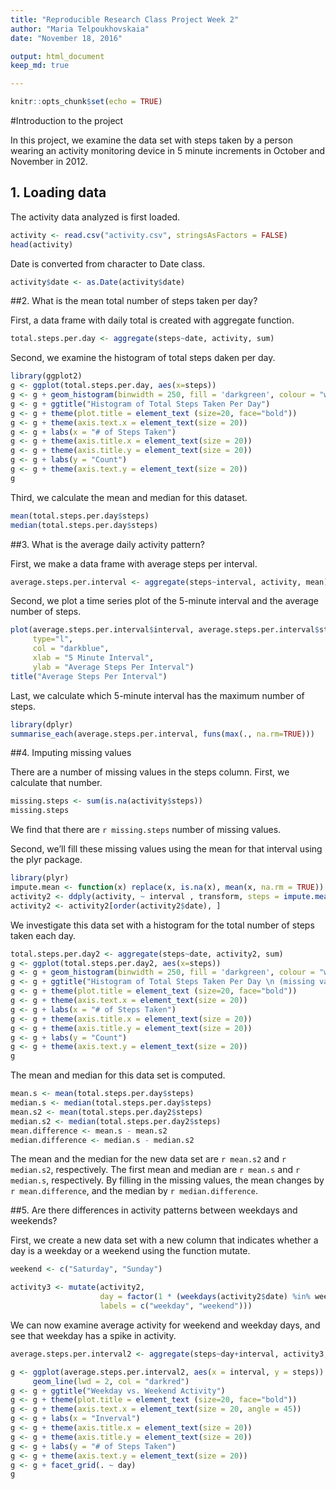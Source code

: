 ```yaml
---
title: "Reproducible Research Class Project Week 2"
author: "Maria Telpoukhovskaia"
date: "November 18, 2016"

output: html_document
keep_md: true

---
```


```r
knitr::opts_chunk$set(echo = TRUE)
```

#Introduction to the project

In this project, we examine the data set with steps taken by a person wearing an activity monitoring device in 5 minute increments in October and November in 2012.

## 1. Loading data

The activity data analyzed is first loaded.

```r
activity <- read.csv("activity.csv", stringsAsFactors = FALSE)
head(activity)
```

Date is converted from character to Date class.
```r
activity$date <- as.Date(activity$date)
```

##2. What is the mean total number of steps taken per day?

First, a data frame with daily total is created with aggregate function.

```r
total.steps.per.day <- aggregate(steps~date, activity, sum)
```

Second, we examine the histogram of total steps daken per day.

```r
library(ggplot2)
g <- ggplot(total.steps.per.day, aes(x=steps))
g <- g + geom_histogram(binwidth = 250, fill = 'darkgreen', colour = "white")
g <- g + ggtitle("Histogram of Total Steps Taken Per Day")
g <- g + theme(plot.title = element_text (size=20, face="bold"))
g <- g + theme(axis.text.x = element_text(size = 20))
g <- g + labs(x = "# of Steps Taken")
g <- g + theme(axis.title.x = element_text(size = 20))
g <- g + theme(axis.title.y = element_text(size = 20))
g <- g + labs(y = "Count")
g <- g + theme(axis.text.y = element_text(size = 20))
g
```

Third, we calculate the mean and median for this dataset.

```r
mean(total.steps.per.day$steps)
median(total.steps.per.day$steps)
```


##3. What is the average daily activity pattern?

First, we make a data frame with average steps per interval.

```r
average.steps.per.interval <- aggregate(steps~interval, activity, mean)
```


Second, we plot a time series plot of the 5-minute interval and the average number of steps.

```r
plot(average.steps.per.interval$interval, average.steps.per.interval$steps, 
     type="l",
     col = "darkblue",
     xlab = "5 Minute Interval",
     ylab = "Average Steps Per Interval")
title("Average Steps Per Interval")
```

Last, we calculate which 5-minute interval has the maximum number of steps.

```r
library(dplyr)
summarise_each(average.steps.per.interval, funs(max(., na.rm=TRUE)))
```

##4. Imputing missing values

There are a number of missing values in the steps column.  First, we calculate that number.

```r
missing.steps <- sum(is.na(activity$steps))
missing.steps
```

We find that there are `r missing.steps` number of missing values.

Second, we'll fill these missing values using the mean for that interval using the plyr package.

```r
library(plyr)
impute.mean <- function(x) replace(x, is.na(x), mean(x, na.rm = TRUE))
activity2 <- ddply(activity, ~ interval , transform, steps = impute.mean(steps))
activity2 <- activity2[order(activity2$date), ]
```

We investigate this data set with a histogram for the total number of steps taken each day.

```r
total.steps.per.day2 <- aggregate(steps~date, activity2, sum)
g <- ggplot(total.steps.per.day2, aes(x=steps))
g <- g + geom_histogram(binwidth = 250, fill = 'darkgreen', colour = "white")
g <- g + ggtitle("Histogram of Total Steps Taken Per Day \n (missing values filled in)")
g <- g + theme(plot.title = element_text (size=20, face="bold"))
g <- g + theme(axis.text.x = element_text(size = 20))
g <- g + labs(x = "# of Steps Taken")
g <- g + theme(axis.title.x = element_text(size = 20))
g <- g + theme(axis.title.y = element_text(size = 20))
g <- g + labs(y = "Count")
g <- g + theme(axis.text.y = element_text(size = 20))
g
```

The mean and median for this data set is computed.

```r
mean.s <- mean(total.steps.per.day$steps)
median.s <- median(total.steps.per.day$steps)
mean.s2 <- mean(total.steps.per.day2$steps)
median.s2 <- median(total.steps.per.day2$steps)
mean.difference <- mean.s - mean.s2
median.difference <- median.s - median.s2
```

The mean and the median for the new data set are `r mean.s2` and `r median.s2`, respectively.  The first mean and median are `r mean.s` and `r median.s`, respectively.  By filling in the missing values, the mean changes by `r mean.difference`, and the median by `r median.difference`.

##5. Are there differences in activity patterns between weekdays and weekends?

First, we create a new data set with a new column that indicates whether a day is a weekday or a weekend using the function mutate.

```r
weekend <- c("Saturday", "Sunday")

activity3 <- mutate(activity2,
                    day = factor(1 * (weekdays(activity2$date) %in% weekend),
                    labels = c("weekday", "weekend")))
```


We can now examine average activity for weekend and weekday days, and see that weekday has a spike in activity.

```r
average.steps.per.interval2 <- aggregate(steps~day+interval, activity3, mean)

g <- ggplot(average.steps.per.interval2, aes(x = interval, y = steps)) +
     geom_line(lwd = 2, col = "darkred")
g <- g + ggtitle("Weekday vs. Weekend Activity")
g <- g + theme(plot.title = element_text (size=20, face="bold"))
g <- g + theme(axis.text.x = element_text(size = 20, angle = 45))
g <- g + labs(x = "Inverval")
g <- g + theme(axis.title.x = element_text(size = 20))
g <- g + theme(axis.title.y = element_text(size = 20))
g <- g + labs(y = "# of Steps Taken")
g <- g + theme(axis.text.y = element_text(size = 20))
g <- g + facet_grid(. ~ day)
g
```
